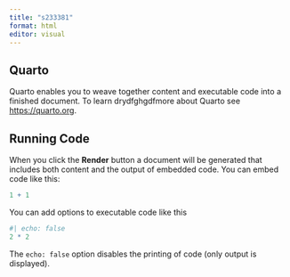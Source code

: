 ```yaml
---
title: "s233381"
format: html
editor: visual
---
```


## Quarto

Quarto enables you to weave together content and executable code into a finished document. To learn drydfghgdfmore about Quarto see <https://quarto.org>.

## Running Code

When you click the **Render** button a document will be generated that includes both content and the output of embedded code. You can embed code like this:

```r
1 + 1
```

You can add options to executable code like this

```r
#| echo: false
2 * 2
```

The `echo: false` option disables the printing of code (only output is displayed).
